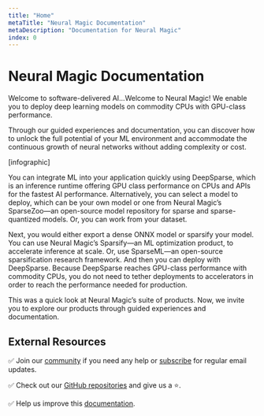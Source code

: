 ```yaml
---
title: "Home"
metaTitle: "Neural Magic Documentation"
metaDescription: "Documentation for Neural Magic"
index: 0
---
```


# Neural Magic Documentation

Welcome to software-delivered AI...Welcome to Neural Magic! We enable you to deploy deep learning models on commodity CPUs with GPU-class performance.

Through our guided experiences and documentation, you can discover how to unlock the full potential of your ML environment and accommodate the continuous growth of neural networks without adding complexity or cost.

[infographic]

You can integrate ML into your application quickly using DeepSparse, which is an inference runtime offering GPU class performance on CPUs and APIs for the fastest AI performance. Alternatively, you can select a model to deploy, which  can be your own model or one from Neural Magic’s SparseZoo—an open-source model repository for sparse and sparse-quantized models. Or, you can work from your dataset.

Next, you would either export a dense ONNX model or sparsify your model. You can use Neural Magic’s Sparsify—an ML optimization product, to accelerate inference at scale. Or, use SparseML—an open-source sparsification research framework. And then you can deploy with DeepSparse. Because DeepSparse reaches GPU-class performance with commodity CPUs, you do not need to tether deployments to accelerators in order to reach the performance needed for production.

This was a quick look at Neural Magic’s suite of products. Now, we invite you to explore our products through guided experiences and documentation.

## External Resources

✅ Join our [community](https://join.slack.com/t/discuss-neuralmagic/shared_invite/zt-q1a1cnvo-YBoICSIw3L1dmQpjBeDurQ) if you need any help
or [subscribe](https://neuralmagic.com/deep-sparse-community/#subscribe) for regular email updates.

✅ Check out our [GitHub repositories](https://github.com/neuralmagic) and give us a ⭐.

✅ Help us improve this [documentation](https://github.com/neuralmagic/docs).
